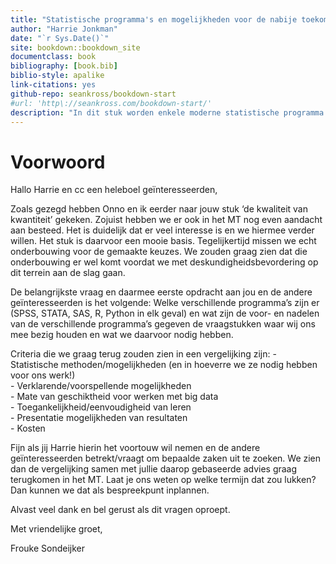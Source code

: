 ```yaml
--- 
title: "Statistische programma's en mogelijkheden voor de nabije toekomst"
author: "Harrie Jonkman"
date: "`r Sys.Date()`"
site: bookdown::bookdown_site
documentclass: book
bibliography: [book.bib]
biblio-style: apalike
link-citations: yes
github-repo: seankross/bookdown-start
#url: 'http\://seankross.com/bookdown-start/'
description: "In dit stuk worden enkele moderne statistische programma's op rij gezet en de vraag beantwoord wat dit voor de nabije toekomst zou kunnen betekenen. Het is bedoeld voor discussie"
---
```


# Voorwoord {-}

Hallo Harrie en cc een heleboel geïnteresseerden,
 
Zoals gezegd hebben Onno en ik eerder naar jouw stuk ‘de kwaliteit van kwantiteit’ gekeken. Zojuist hebben we er ook in het MT nog even aandacht aan besteed.
Het is duidelijk dat er veel interesse is en we hiermee verder willen. Het stuk is daarvoor een mooie basis. Tegelijkertijd missen we echt onderbouwing voor de gemaakte keuzes. We zouden graag zien dat die onderbouwing er wel komt voordat we met deskundigheidsbevordering op dit terrein aan de slag gaan.
 
De belangrijkste vraag en daarmee eerste opdracht aan jou en de andere geïnteresseerden is het volgende:
Welke verschillende programma’s zijn er (SPSS, STATA, SAS, R, Python in elk geval) en wat zijn de voor- en nadelen van de verschillende programma’s gegeven de vraagstukken waar wij ons mee bezig houden en wat we daarvoor nodig hebben.
 
Criteria die we graag terug zouden zien in een vergelijking zijn:
- Statistische methoden/mogelijkheden (en in hoeverre we ze nodig hebben voor ons werk!)   
- Verklarende/voorspellende mogelijkheden   
- Mate van geschiktheid voor werken met big data   
- Toegankelijkheid/eenvoudigheid van leren   
- Presentatie mogelijkheden van resultaten   
- Kosten    
 
Fijn als jij Harrie hierin het voortouw wil nemen en de andere geïnteresseerden betrekt/vraagt om bepaalde zaken uit te zoeken. We zien dan de vergelijking samen met jullie daarop gebaseerde advies graag terugkomen in het MT. Laat je ons weten op welke termijn dat zou lukken? Dan kunnen we dat als bespreekpunt inplannen.
 
Alvast veel dank en bel gerust als dit vragen oproept.
 
Met vriendelijke groet,
 
Frouke Sondeijker
